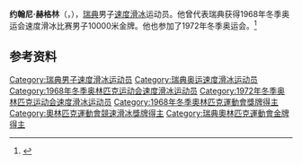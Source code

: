 {{NoteTA|G1=Sports}}
'''约翰尼·赫格林'''（{{lang-sv|Johnny Höglin}}，{{bd|1943年|2月26日||}}），[[瑞典|瑞典]]男子[[速度滑冰|速度滑冰]]运动员。他曾代表瑞典获得1968年冬季奥运会速度滑冰比赛男子10000米金牌。他也参加了1972年冬季奥运会。<ref>{{Cite web|title=Johnny HOGLIN|url=https://www.olympic.org/johnny-hoglin|accessdate=2021-04-05|work=International Olympic Committee|archive-date=2021-02-26|archive-url=https://web.archive.org/web/20210226050430/https://www.olympic.org/johnny-hoglin|dead-url=no}}</ref>

== 参考资料 ==
{{reflist}}

{{奥林匹克运动会速度滑冰比赛男子10000米冠军}}

{{Authority control}}
{{DEFAULTSORT:Höglin, Johnny}}
[[Category:瑞典男子速度滑冰运动员|Category:瑞典男子速度滑冰运动员]]
[[Category:瑞典奥运速度滑冰运动员|Category:瑞典奥运速度滑冰运动员]]
[[Category:1968年冬季奥林匹克运动会速度滑冰运动员|Category:1968年冬季奥林匹克运动会速度滑冰运动员]]
[[Category:1972年冬季奥林匹克运动会速度滑冰运动员|Category:1972年冬季奥林匹克运动会速度滑冰运动员]]
[[Category:1968年冬季奧林匹克運動會獎牌得主|Category:1968年冬季奧林匹克運動會獎牌得主]]
[[Category:奧林匹克運動會競速滑冰獎牌得主|Category:奧林匹克運動會競速滑冰獎牌得主]]
[[Category:瑞典奧林匹克運動會金牌得主|Category:瑞典奧林匹克運動會金牌得主]]